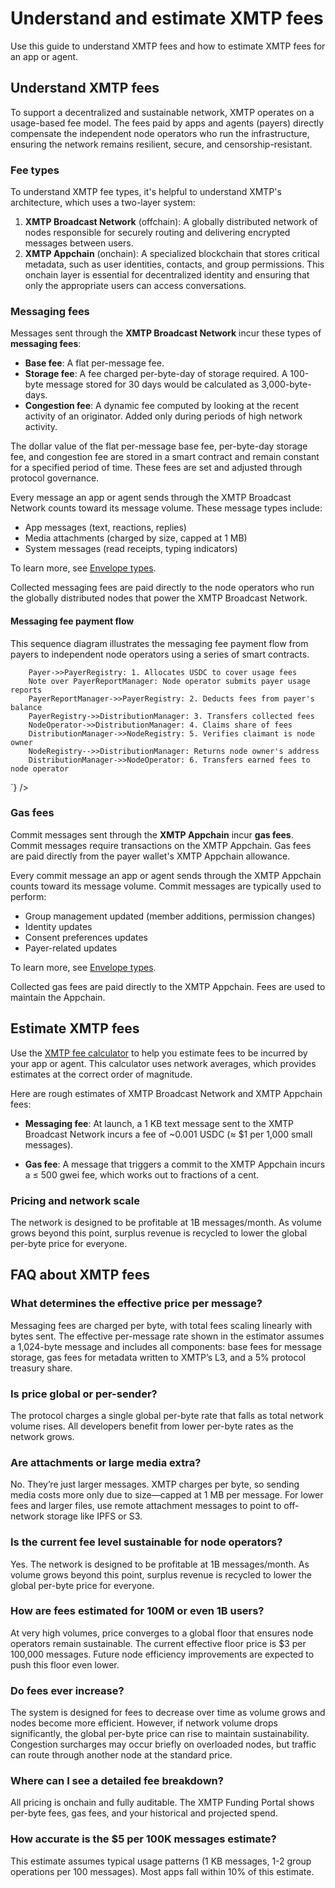 
# Understand and estimate XMTP fees

Use this guide to understand XMTP fees and how to estimate XMTP fees for an app or agent.

## Understand XMTP fees

To support a decentralized and sustainable network, XMTP operates on a usage-based fee model. The fees paid by apps and agents (payers) directly compensate the independent node operators who run the infrastructure, ensuring the network remains resilient, secure, and censorship-resistant.

### Fee types

To understand XMTP fee types, it's helpful to understand XMTP's architecture, which uses a two-layer system:

1.  **XMTP Broadcast Network** (offchain): A globally distributed network of nodes responsible for securely routing and delivering encrypted messages between users.
2.  **XMTP Appchain** (onchain): A specialized blockchain that stores critical metadata, such as user identities, contacts, and group permissions. This onchain layer is essential for decentralized identity and ensuring that only the appropriate users can access conversations.

### Messaging fees

Messages sent through the **XMTP Broadcast Network** incur these types of **messaging fees**:

- **Base fee**: A flat per-message fee.
- **Storage fee**: A fee charged per-byte-day of storage required. A 100-byte message stored for 30 days would be calculated as 3,000-byte-days.
- **Congestion fee**: A dynamic fee computed by looking at the recent activity of an originator. Added only during periods of high network activity.

The dollar value of the flat per-message base fee, per-byte-day storage fee, and congestion fee are stored in a smart contract and remain constant for a specified period of time. These fees are set and adjusted through protocol governance.

Every message an app or agent sends through the XMTP Broadcast Network counts toward its message volume. These message types include:

- App messages (text, reactions, replies)
- Media attachments (charged by size, capped at 1 MB)
- System messages (read receipts, typing indicators)

To learn more, see [Envelope types](/protocol/envelope-types).

Collected messaging fees are paid directly to the node operators who run the globally distributed nodes that power the XMTP Broadcast Network.

#### Messaging fee payment flow

This sequence diagram illustrates the messaging fee payment flow from payers to independent node operators using a series of smart contracts.

<Zoom>
<Mermaid
  id="payer-to-node"
  chart={`
    sequenceDiagram
        actor Payer
        participant PayerRegistry
        participant PayerReportManager
        participant DistributionManager
        participant NodeRegistry
        actor NodeOperator as Node operator

        Payer->>PayerRegistry: 1. Allocates USDC to cover usage fees
        Note over PayerReportManager: Node operator submits payer usage reports
        PayerReportManager->>PayerRegistry: 2. Deducts fees from payer's balance
        PayerRegistry->>DistributionManager: 3. Transfers collected fees
        NodeOperator->>DistributionManager: 4. Claims share of fees
        DistributionManager->>NodeRegistry: 5. Verifies claimant is node owner
        NodeRegistry-->>DistributionManager: Returns node owner's address
        DistributionManager->>NodeOperator: 6. Transfers earned fees to node operator
`}
/>
</Zoom>

### Gas fees

Commit messages sent through the **XMTP Appchain** incur **gas fees**. Commit messages require transactions on the XMTP Appchain. Gas fees are paid directly from the payer wallet's XMTP Appchain allowance.

Every commit message an app or agent sends through the XMTP Appchain counts toward its message volume. Commit messages are typically used to perform:

- Group management updated (member additions, permission changes)
- Identity updates
- Consent preferences updates
- Payer-related updates

To learn more, see [Envelope types](/protocol/envelope-types).

Collected gas fees are paid directly to the XMTP Appchain. Fees are used to maintain the Appchain.

## Estimate XMTP fees

Use the [XMTP fee calculator](#TODO) to help you estimate fees to be incurred by your app or agent. This calculator uses network averages, which provides estimates at the correct order of magnitude.

Here are rough estimates of XMTP Broadcast Network and XMTP Appchain fees:

- **Messaging fee**: At launch, a 1 KB text message sent to the XMTP Broadcast Network incurs a fee of ~0.001 USDC (≈ $1 per 1,000 small messages).

- **Gas fee**: A message that triggers a commit to the XMTP Appchain incurs a ≤ 500 gwei fee, which works out to fractions of a cent.

### Pricing and network scale

The network is designed to be profitable at 1B messages/month. As volume grows beyond this point, surplus revenue is recycled to lower the global per-byte price for everyone.

## FAQ about XMTP fees

### What determines the effective price per message?

Messaging fees are charged per byte, with total fees scaling linearly with bytes sent. The effective per-message rate shown in the estimator assumes a 1,024-byte message and includes all components: base fees for message storage, gas fees for metadata written to XMTP’s L3, and a 5% protocol treasury share.

### Is price global or per-sender?

The protocol charges a single global per-byte rate that falls as total network volume rises. All developers benefit from lower per-byte rates as the network grows.

### Are attachments or large media extra?

No. They’re just larger messages. XMTP charges per byte, so sending media costs more only due to size—capped at 1 MB per message. For lower fees and larger files, use remote attachment messages to point to off-network storage like IPFS or S3.

### Is the current fee level sustainable for node operators?

Yes. The network is designed to be profitable at 1B messages/month. As volume grows beyond this point, surplus revenue is recycled to lower the global per-byte price for everyone.

### How are fees estimated for 100M or even 1B users?

At very high volumes, price converges to a global floor that ensures node operators remain sustainable. The current effective floor price is $3 per 100,000 messages. Future node efficiency improvements are expected to push this floor even lower.

### Do fees ever increase?

The system is designed for fees to decrease over time as volume grows and nodes become more efficient. However, if network volume drops significantly, the global per-byte price can rise to maintain sustainability. Congestion surcharges may occur briefly on overloaded nodes, but traffic can route through another node at the standard price.

### Where can I see a detailed fee breakdown?

All pricing is onchain and fully auditable. The XMTP Funding Portal shows per-byte fees, gas fees, and your historical and projected spend.

### How accurate is the $5 per 100K messages estimate?

This estimate assumes typical usage patterns (1 KB messages, 1-2 group operations per 100 messages). Most apps fall within 10% of this estimate.
